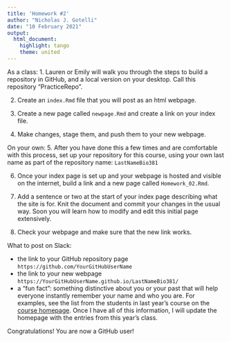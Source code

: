 ```yaml
---
title: 'Homework #2'
author: "Nicholas J. Gotelli"
date: "10 February 2021"
output: 
  html_document: 
    highlight: tango
    theme: united
---
```


As a class:
1. Lauren or Emily will walk you through the steps to build a repository in GitHub, and a local version on your desktop. Call this repository "PracticeRepo".

2. Create an `index.Rmd` file that you will post as an html webpage.

3. Create a new page called `newpage.Rmd` and create a link on your index file.

4. Make changes, stage them, and push them to your new webpage.

On your own:
5. After you have done this a few times and are comfortable with this process, set up your repository for this course, using your own last name as part of the repository name: `LastNameBio381`

6. Once your index page is set up and your webpage is hosted and visible on the internet, build a link and a new page called `Homework_02.Rmd`.

7. Add a sentence or two at the start of your index page describing what the site is for. Knit the document and commit your changes in the usual way. Soon you will learn how to modify and edit this initial page extensively.

8. Check your webpage and make sure that the new link works. 

What to post on Slack:

  - the link to your GitHub repository page `https://github.com/YourGitHubUserName`
  - the link to your new webpage `https://YourGitHubUserName.github.io/LastNameBio381/`
  - a "fun fact": something distinctive about you or your past that will help everyone instantly remember your name and who you are. For examples, see the list from the students in last year's course on the [course homepage](https://gotellilab.github.io/Bio381/). Once I have all of this information, I will update the homepage with the entries from this year's class.
  
Congratulations! You are now a GitHub user!




